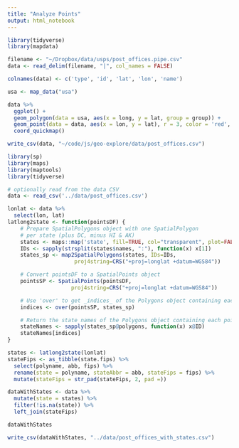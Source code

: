 ```yaml
---
title: "Analyze Points"
output: html_notebook
---
```


```r
library(tidyverse)
library(mapdata)
```

```r
filename <- "~/Dropbox/data/usps/post_offices.pipe.csv"
data <- read_delim(filename, "|", col_names = FALSE)
```

```r
colnames(data) <- c('type', 'id', 'lat', 'lon', 'name')
```

```r
usa <- map_data("usa")
```


```r

data %>%
  ggplot() + 
  geom_polygon(data = usa, aes(x = long, y = lat, group = group)) + 
  geom_point(data = data, aes(x = lon, y = lat), r = 3, color = 'red', alpha = 1 / 10) +
  coord_quickmap()
```

```r
write_csv(data, "~/code/js/geo-explore/data/post_offices.csv")
```


```r
library(sp)
library(maps)
library(maptools)
library(tidyverse)
```

```r
# optionally read from the data CSV
data <- read_csv('../data/post_offices.csv') 
```

```r
lonlat <- data %>%
  select(lon, lat)
latlong2state <- function(pointsDF) {
    # Prepare SpatialPolygons object with one SpatialPolygon
    # per state (plus DC, minus HI & AK)
    states <- maps::map('state', fill=TRUE, col="transparent", plot=FALSE)
    IDs <- sapply(strsplit(states$names, ":"), function(x) x[1])
    states_sp <- map2SpatialPolygons(states, IDs=IDs,
                     proj4string=CRS("+proj=longlat +datum=WGS84"))

    # Convert pointsDF to a SpatialPoints object 
    pointsSP <- SpatialPoints(pointsDF, 
                    proj4string=CRS("+proj=longlat +datum=WGS84"))

    # Use 'over' to get _indices_ of the Polygons object containing each point 
    indices <- over(pointsSP, states_sp)

    # Return the state names of the Polygons object containing each point
    stateNames <- sapply(states_sp@polygons, function(x) x@ID)
    stateNames[indices]
}

```

```r
states <- latlong2state(lonlat)
stateFips <- as_tibble(state.fips) %>% 
  select(polyname, abb, fips) %>%
  rename(state = polyname, stateAbbr = abb, stateFips = fips) %>%
  mutate(stateFips = str_pad(stateFips, 2, pad =))

dataWithStates <- data %>% 
  mutate(state = states) %>%
  filter(!is.na(state)) %>% 
  left_join(stateFips)

dataWithStates
```

```r
write_csv(dataWithStates, "../data/post_offices_with_states.csv")
```

